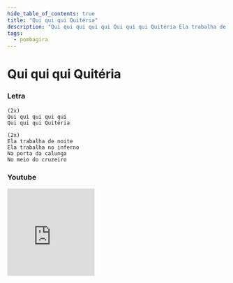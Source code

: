 ```yaml
---
hide_table_of_contents: true
title: "Qui qui qui Quitéria"
description: "Qui qui qui qui qui Qui qui qui Quitéria Ela trabalha de noite Ela trabalha no inferno Na porta da calunga No meio do cruzeiro"
tags:
  - pombagira
---
```


# Qui qui qui Quitéria

### Letra

```text
(2x)
Qui qui qui qui qui
Qui qui qui Quitéria

(2x)
Ela trabalha de noite
Ela trabalha no inferno
Na porta da calunga
No meio do cruzeiro
```

### Youtube

<iframe
  width="200"
  height="200"
  src="https://www.youtube.com/embed/3excwV4vyLs"
  title="YouTube video player"
  frameborder="0"
  allow="accelerometer; autoplay; clipboard-write; encrypted-media; gyroscope; picture-in-picture; web-share"
  referrerpolicy="strict-origin-when-cross-origin"
  allowfullscreen
></iframe>